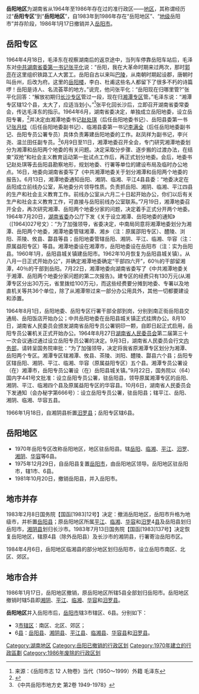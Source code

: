 '''岳阳地区'''为湖南省从1964年至1986年存在过的准行政区——[[地区|地区]]，其称谓经历过“'''岳阳专区'''”到“'''岳阳地区'''”，自1983年到1986年存在“岳阳地区”、“[[地级市|地级]]岳阳市”并存阶段，1986年1月17日撤销并入[[岳阳市|岳阳市]]。

==岳阳专区== 
1964年4月18日，毛泽东在视察湖南后的返京途中，当列车停靠岳阳车站后，毛泽东对[[湖南省委书记|中共湖南省委第一书记]][[张平化|张平化]]说：“岳阳，我在大革命时期来过两次，那时[[郭亮_(工人运动领袖)|郭亮]]在这里组织铁路工人大罢工。岳阳自古以来叫[[巴陵|巴陵]]，从南朝时期起设郡，唐朝时叫岳州，后改为府。这里的[[岳阳楼|岳阳楼]]，李白、杜甫这些名人都留下了很多不朽的诗篇啰！岳阳是诗人、名流荟萃的地方。”说完，他问张平化：“岳阳现在归哪里管?”张平化回答：“解放初期归[[长沙专区|长沙专区]]管过一段，现在归[[湘潭专区|湘潭专区]]管。”毛泽东说：“湘潭专区辖12个县，太大了，应适当划小。”<ref>来源：《岳阳市志 12 人物卷》当代（1950～1999）外籍 毛泽东</ref>张平化回长沙后，立即召开湖南省委常委会，传达毛泽东的指示。1964年6月，湖南省委决定，单独成立岳阳地委，设立岳阳专署，<ref>{{Cite web |url=http://www.yysqw.gov.cn/43332/43333/43369/43492/43505/content_1262618.html |title=汤志雄 熊楚剑 金晴川：“难忘的岁月——忆岳阳专区初创时”，岳阳市政务网 |access-date=2021-12-03 |archive-date=2021-12-03 |archive-url=https://web.archive.org/web/20211203114102/http://www.yysqw.gov.cn/43332/43333/43369/43492/43505/content_1262618.html |dead-url=no }}</ref>并决定由湘潭地委书记[[赵处琪|赵处琪]]（后任岳阳地委书记）、岳阳县委第一书记[[张月桂|张月桂]]（后任岳阳地委副书记）、临湘县委第一书记[[李满全|李满全]]（后任岳阳地委副书记、岳阳专员公署专员）具体负责筹建岳阳地委的工作。赵凤祥为副书记，李兴尧、温兰田任副专员。<ref>《中共岳阳市地方史 第2卷 1949-1978》</ref>6月9日至11日，湘潭地委召开全会，专门研究湘潭地委划分为湘潭和岳阳两个地委的有关问题。决定采取分步骤、逐步搬的过渡办法，在结束“双抢”和社会主义教育运动第一批试点工作后，再正式划分地委。会后，地委书记赵处琪等去岳阳县勘察地形，规划地委、行署等单位的建设布局及临时办公地点。16日，地委向湖南省委写了《中共湘潭地委关于划分湘潭和岳阳两个地委的报告》。6月13日，湘潭地委通知岳阳、湘阴、临湘、平江4县县委：“地委决定在岳阳成立前线办公室，系地委分片领导性质。负责抓岳阳、湘阴、临湘、平江四县的生产和社会主义教育工作。前线办公室从六月二十日起开始办公，你们以后有关生产和社会主义教育工作，可直接与岳阳前线办公室联系。”7月19日，湘潭地委召开全会，再次研究湘潭、岳阳两个地委分家的问题，决定着手正式分开两个地委。1964年7月20日，[[湖南省委|湖南省委]]办公厅下发《关于设立湘潭、岳阳地委的通知》（[1964]027号文）：“为了加强领导，省委决定，中南局同意将湘潭地委划分为湘潭、岳阳两个地委，湘潭地委管辖湘潭、湘乡（注：原属邵阳专区）、醴陵、浏阳、茶陵、攸县、酃县等县；岳阳地委管辖岳阳、湘阴、平江、临湘、华容（注：原属益阳专区）等县。湘潭地委设在湘潭市，岳阳地委设在岳阳市（注：实为岳阳县。1960年1月，岳阳县城关镇建岳阳市。1962年10月恢复为岳阳县城关镇）。从八月一日正式开始办公”，并确定湘潭地委确定“干部四六开”，60％的干部留湘潭，40％的干部到岳阳。7月22日，湘潭地委向湖南省委写了《中共湘潭地委关于湘潭、岳阳两个地委分家问题的第二次报告》。建专区的经费只有130万元(从湘潭专区分出30万元，省里拨给100万元)，而这些经费要分摊到地委、专署以及地直机关等共36个单位，除了从湘潭带过来一部分办公用具外，其他一切都要建设和添置。

1964年8月1日，岳阳地委、岳阳专区行署干部全部到岗，分别到南正街岳阳县交通局、岳阳饭店开始办公；中共岳阳地委在岳阳县城关镇正式挂牌办公。8月10日，湖南省人民委员会颁发湖南省岳阳专员公署铜印一颗，自即日起正式启用，岳阳专员公署机关正式开始办公。1964年8月27日[[湖南省人民委员会|湖南省人民委员会]]第二届第三十一次会议通过通过设立岳阳专员公署的决定。9月3日，湖南省人民委员会行文[[中华人民共和国内务部|内务部]]，请转呈国务院审批：“为了加强领导，决定将我省原湘潭专区划分为湘潭、岳阳两个专区。湘潭专区辖湘潭、攸县、茶陵、浏阳、醴陵、酃县六个县；岳阳专区辖岳阳、湘阴、平江、临湘、华容（原属益阳专区）五个县。湘潭专员公署设（在）湘潭市，岳阳专员公署设（在）岳阳县城关镇。”9月22日，国务院以（64）国内字441号文批准：设立岳阳专员公署，驻岳阳县，领导原属湘潭专区的岳阳、湘阴、平江、临湘四个县及原属益阳专区的华容县。10月6日，湖南省人民委员会下发通知（会办秘字第666号）：设立岳阳专员公署，驻岳阳县；辖平江、岳阳、湘阴、临湘、华容五县。 

1966年1月18日，自湘阴县析置[[汨罗县|汨罗县]]；岳阳专区辖6县。

==岳阳地区==
*1970年岳阳专区改称岳阳地区，地区驻岳阳县。辖[[岳阳县|岳阳]]、[[临湘县_(北宋)|临湘]]、[[平江县|平江]]、[[汨罗县|汨罗]]、[[湘阴县|湘阴]]、[[华容县|华容]]等6县。 
*1975年12月29日，自岳阳县复置[[岳阳市|岳阳市]]，由岳阳地区领导。岳阳地区驻岳阳市，辖1市、6县。
*1981年10月20日，撤销岳阳县，并入岳阳市。

==地市并存==
1983年2月8日国务院【国函[1983]12号】决定：撤消岳阳地区，岳阳市升格为地级市，并析置[[岳阳县|岳阳县]]；原岳阳地区所属[[平江县|平江]]、[[临湘县_(北宋)|临湘]]、[[华容县|华容]]和[[汨罗县|汨罗]]4[[县|县]]及岳阳县划归岳阳市，[[湘阴县|湘阴县]]划归长沙市。1983年7月13日国务院【国函[1983]137号】决定恢复岳阳地区，辖原4县（除外岳阳县）及长沙市的湘阴县，行署寄治岳阳市区。

1984年4月6日，岳阳地区临湘县的部分地区划归岳阳市，设立岳阳市南区、北区、郊区。

==地市合并==
1986年1月17日，岳阳地区撤销，原岳阳地区所辖5县全部划归岳阳市。岳阳地区撤销时辖5县即[[湘阴县|湘阴]]、[[平江县|平江]]、[[临湘县_(北宋)|临湘]]、[[华容县|华容]]和[[汨罗县|汨罗县]]。

'''岳阳地区'''并入岳阳市后，[[岳阳市|岳阳市]]辖3市辖区、6县。分别如下：
*3[[市辖区|市辖区]]：南区、北区、郊区；
*6[[县|县]]：[[岳阳县|岳阳县]]、[[湘阴县|湘阴县]]、[[平江县|平江县]]、[[临湘县_(北宋)|临湘县]]、[[华容县|华容县]]和[[汨罗县|汨罗县]]。

{{湖南省历史地级政区|nocat}}
[[Category:湖南地区|Category:湖南地区]]
[[Category:岳阳已撤销的行政区划|Category:岳阳已撤销的行政区划]]
[[Category:1970年建立的行政區劃|Category:1970年建立的行政區劃]]
[[Category:1986年废除的行政区划|Category:1986年废除的行政区划]]